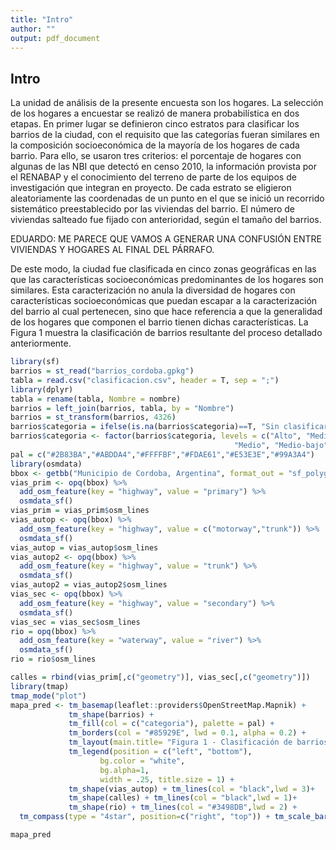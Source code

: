 ```yaml
---
title: "Intro"
author: ""
output: pdf_document
---
```


## Intro

La unidad de análisis de la presente encuesta son los hogares. La selección de los hogares a encuestar se realizó de manera probabilística en dos etapas. En primer lugar se definieron cinco estratos para clasificar los barrios de la ciudad, con el requisito que las categorías fueran similares en la composición socioeconómica de la mayoría de los hogares de cada barrio. Para ello, se usaron tres criterios: el porcentaje de hogares con algunas de las NBI que detectó en censo 2010, la información provista por el RENABAP y el conocimiento del terreno de parte de los equipos de investigación que integran en proyecto. De cada estrato se eligieron aleatoriamente las coordenadas de un punto en el que se inició un recorrido sistemático preestablecido por las viviendas del barrio. El número de viviendas salteado fue fijado con anterioridad, según el tamaño del barrios.

EDUARDO: ME PARECE QUE VAMOS A GENERAR UNA CONFUSIÓN ENTRE VIVIENDAS Y HOGARES AL FINAL DEL PÁRRAFO.

De este modo, la ciudad fue clasificada en cinco zonas geográficas en las que las características socioeconómicas predominantes de los hogares son similares. Esta caracterización no anula la diversidad de hogares con características socioeconómicas que puedan escapar a la caracterización del barrio al cual pertenecen, sino que hace referencia a que la generalidad de los hogares que componen el barrio tienen dichas características. La Figura 1 muestra la clasificación de barrios resultante del proceso detallado anteriormente.

```r
library(sf)
barrios = st_read("barrios_cordoba.gpkg")
tabla = read.csv("clasificacion.csv", header = T, sep = ";")
library(dplyr)
tabla = rename(tabla, Nombre = nombre)
barrios = left_join(barrios, tabla, by = "Nombre")
barrios = st_transform(barrios, 4326)
barrios$categoria = ifelse(is.na(barrios$categoria)==T, "Sin clasificar", barrios$categoria)
barrios$categoria <- factor(barrios$categoria, levels = c("Alto", "Medio-alto",
                                                  "Medio", "Medio-bajo", "Bajo","Sin clasificar"))
pal = c("#2B83BA","#ABDDA4","#FFFFBF","#FDAE61","#E53E3E","#99A3A4")
library(osmdata)
bbox <- getbb("Municipio de Cordoba, Argentina", format_out = "sf_polygon")
vias_prim <- opq(bbox) %>% 
  add_osm_feature(key = "highway", value = "primary") %>% 
  osmdata_sf()
vias_prim = vias_prim$osm_lines
vias_autop <- opq(bbox) %>% 
  add_osm_feature(key = "highway", value = c("motorway","trunk")) %>% 
  osmdata_sf()
vias_autop = vias_autop$osm_lines
vias_autop2 <- opq(bbox) %>% 
  add_osm_feature(key = "highway", value = "trunk") %>% 
  osmdata_sf()
vias_autop2 = vias_autop2$osm_lines
vias_sec <- opq(bbox) %>% 
  add_osm_feature(key = "highway", value = "secondary") %>% 
  osmdata_sf()
vias_sec = vias_sec$osm_lines
rio = opq(bbox) %>% 
  add_osm_feature(key = "waterway", value = "river") %>% 
  osmdata_sf()
rio = rio$osm_lines

calles = rbind(vias_prim[,c("geometry")], vias_sec[,c("geometry")])
library(tmap)
tmap_mode("plot")
mapa_pred <- tm_basemap(leaflet::providers$OpenStreetMap.Mapnik) +
             tm_shape(barrios) +
             tm_fill(col = c("categoria"), palette = pal) +
             tm_borders(col = "#85929E", lwd = 0.1, alpha = 0.2) +
             tm_layout(main.title= "Figura 1 - Clasificación de barrios según nivel socioeconómico.",  main.title.position = c('right', 'center'), main.title.size = 1) +
             tm_legend(position = c("left", "bottom"),
                    bg.color = "white",
                    bg.alpha=1,
                    width = .25, title.size = 1) +
             tm_shape(vias_autop) + tm_lines(col = "black",lwd = 3)+
             tm_shape(calles) + tm_lines(col = "black",lwd = 1)+
             tm_shape(rio) + tm_lines(col = "#3498DB",lwd = 2) +
  tm_compass(type = "4star", position=c("right", "top")) + tm_scale_bar()
```

```r
mapa_pred  
```